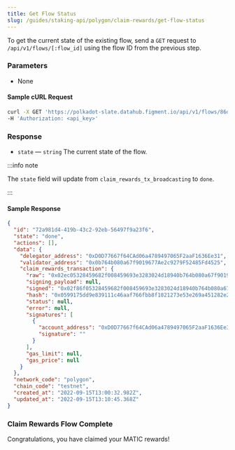 ```yaml
---
title: Get Flow Status
slug: /guides/staking-api/polygon/claim-rewards/get-flow-status
---
```


To get the current state of the existing flow, send a `GET` request to `/api/v1/flows/[:flow_id]` using the flow ID from the previous step.

### Parameters

- None

#### Sample cURL Request

```bash
curl -X GET 'https://polkadot-slate.datahub.figment.io/api/v1/flows/86d9a004-12b6-4142-90cb-9ade53864e29' \
-H 'Authorization: <api_key>'
```

### Response

- `state` &mdash; `string` The current state of the flow.

:::info note

The `state` field will update from `claim_rewards_tx_broadcasting` to `done`.

:::

#### Sample Response

```json
{
  "id": "72a981d4-419b-43c2-92eb-56497f9a23f6",
  "state": "done",
  "actions": [],
  "data": {
    "delegator_address": "0xD0D77667f64CAd06a4789497065F2aaF1636Ee31",
    "validator_address": "0x0b764b080a67f9019677Ae2c9279F52485Fd4525",
    "claim_rewards_transaction": {
      "raw": "0x02ec05328459682f008459693e3283024d18940b764b080a67f9019677ae2c9279f52485fd45258084c7b8981cc0",
      "signing_payload": null,
      "signed": "0x02f86f05328459682f008459693e3283024d18940b764b080a67f9019677ae2c9279f52485fd45258084c7b8981cc080a033ac92a662cfb3c80721dd0d1481511d492da9a608821bee6ef7c0bfa58582ffa06f4015f4f36a7f5874273ea19f6fd81f1c0d8ab952cae2720f5bce1b6f6ac05c",
      "hash": "0x0599175dd9e839111c46aaf766fbb8f1821273e53e269a451282e2a12e3b5689",
      "status": null,
      "error": null,
      "signatures": [
        {
          "account_address": "0xD0D77667f64CAd06a4789497065F2aaF1636Ee31",
          "signature": ""
        }
      ],
      "gas_limit": null,
      "gas_price": null
    }
  },
  "network_code": "polygon",
  "chain_code": "testnet",
  "created_at": "2022-09-15T13:00:32.982Z",
  "updated_at": "2022-09-15T13:10:45.368Z"
}
```

### Claim Rewards Flow Complete

Congratulations, you have claimed your MATIC rewards!
